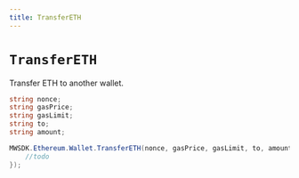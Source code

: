 ```yaml
---
title: TransferETH
---
```


# `TransferETH`

Transfer ETH to another wallet.

```csharp
string nonce;
string gasPrice;
string gasLimit;
string to;
string amount;

MWSDK.Ethereum.Wallet.TransferETH(nonce, gasPrice, gasLimit, to, amount, null, (res) => {
    //todo
});
```